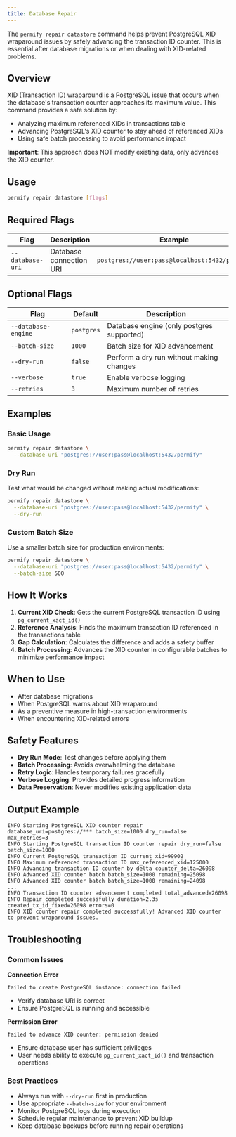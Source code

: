 ```yaml
---
title: Database Repair
---
```


The `permify repair datastore` command helps prevent PostgreSQL XID wraparound issues by safely advancing the transaction ID counter. This is essential after database migrations or when dealing with XID-related problems.

## Overview

XID (Transaction ID) wraparound is a PostgreSQL issue that occurs when the database's transaction counter approaches its maximum value. This command provides a safe solution by:

- Analyzing maximum referenced XIDs in transactions table
- Advancing PostgreSQL's XID counter to stay ahead of referenced XIDs
- Using safe batch processing to avoid performance impact

**Important**: This approach does NOT modify existing data, only advances the XID counter.

## Usage

```bash
permify repair datastore [flags]
```

## Required Flags

| Flag | Description | Example |
|------|-------------|---------|
| `--database-uri` | Database connection URI | `postgres://user:pass@localhost:5432/permify` |

## Optional Flags

| Flag | Default | Description |
|------|---------|-------------|
| `--database-engine` | `postgres` | Database engine (only postgres supported) |
| `--batch-size` | `1000` | Batch size for XID advancement |
| `--dry-run` | `false` | Perform a dry run without making changes |
| `--verbose` | `true` | Enable verbose logging |
| `--retries` | `3` | Maximum number of retries |

## Examples

### Basic Usage

```bash
permify repair datastore \
  --database-uri "postgres://user:pass@localhost:5432/permify"
```

### Dry Run

Test what would be changed without making actual modifications:

```bash
permify repair datastore \
  --database-uri "postgres://user:pass@localhost:5432/permify" \
  --dry-run
```

### Custom Batch Size

Use a smaller batch size for production environments:

```bash
permify repair datastore \
  --database-uri "postgres://user:pass@localhost:5432/permify" \
  --batch-size 500
```

## How It Works

1. **Current XID Check**: Gets the current PostgreSQL transaction ID using `pg_current_xact_id()`
2. **Reference Analysis**: Finds the maximum transaction ID referenced in the transactions table
3. **Gap Calculation**: Calculates the difference and adds a safety buffer
4. **Batch Processing**: Advances the XID counter in configurable batches to minimize performance impact

## When to Use

- After database migrations
- When PostgreSQL warns about XID wraparound
- As a preventive measure in high-transaction environments
- When encountering XID-related errors

## Safety Features

- **Dry Run Mode**: Test changes before applying them
- **Batch Processing**: Avoids overwhelming the database
- **Retry Logic**: Handles temporary failures gracefully
- **Verbose Logging**: Provides detailed progress information
- **Data Preservation**: Never modifies existing application data

## Output Example

```
INFO Starting PostgreSQL XID counter repair database_uri=postgres://*** batch_size=1000 dry_run=false max_retries=3
INFO Starting PostgreSQL transaction ID counter repair dry_run=false batch_size=1000
INFO Current PostgreSQL transaction ID current_xid=99902
INFO Maximum referenced transaction ID max_referenced_xid=125000
INFO Advancing transaction ID counter by delta counter_delta=26098
INFO Advanced XID counter batch batch_size=1000 remaining=25098
INFO Advanced XID counter batch batch_size=1000 remaining=24098
...
INFO Transaction ID counter advancement completed total_advanced=26098
INFO Repair completed successfully duration=2.3s created_tx_id_fixed=26098 errors=0
INFO XID counter repair completed successfully! Advanced XID counter to prevent wraparound issues.
```

## Troubleshooting

### Common Issues

**Connection Error**
```
failed to create PostgreSQL instance: connection failed
```
- Verify database URI is correct
- Ensure PostgreSQL is running and accessible

**Permission Error**
```
failed to advance XID counter: permission denied
```
- Ensure database user has sufficient privileges
- User needs ability to execute `pg_current_xact_id()` and transaction operations

### Best Practices

- Always run with `--dry-run` first in production
- Use appropriate `--batch-size` for your environment
- Monitor PostgreSQL logs during execution
- Schedule regular maintenance to prevent XID buildup
- Keep database backups before running repair operations